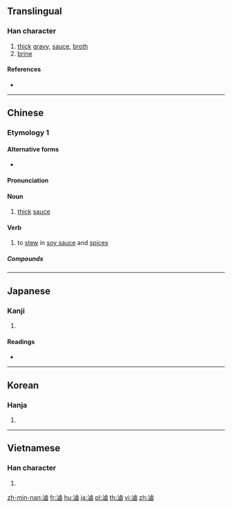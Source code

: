 {{character info/new}}
{{also|卤|鹵}}
==Translingual==

===Han character===
{{Han char|rn=85|rad=水|as=11|sn=14|four=31160|canj=EYWI|ids=⿰氵鹵}}

# [[thick]] [[gravy]], [[sauce]], [[broth]]
# [[brine]]

====References====
* {{Han ref|kx=0644.070|dkj=18088|dj=1051.190|hdz=31721.020|uh=6EF7|ud=28407|bh=BAB1|bd=47793}}

----

==Chinese==
{{zh-forms|s=卤|t2=鹵}}

===Etymology 1===

====Alternative forms====
*{{zh-l|魯}}

====Pronunciation====
{{zh-pron
|m=lǔ
|c=lou5
|h=pfs=lû
|mn=ló͘/qz:lǒ͘/xm,zz:lō͘
|mn_note=ló͘ - literary; lǒ͘/lō͘ - vernacular
|mc=y
|oc=y
|cat=v,n
}}

====Noun====
{{zh-noun}}

# [[thick]] [[sauce]]

====Verb====
{{zh-verb}}

# to [[stew]] in [[soy sauce]] and [[spices]]

=====Compounds=====
{{zh-der|滷水|滷蛋|滷味|滷蝦|滷蝦油|滷肉|大滷麵|潟滷|滷湖|滷煮|滷汁|滷菜|滷梅水|鹽滷|茶滷}}

----

==Japanese==

===Kanji===
{{ja-kanji|grade=|rs=水11}}

# {{defn|lang=ja|sort=水11}}

====Readings====
* {{ja-readings|on=[[ろ]] (ro)|kun=[[しおち]] (shiochi), [[しおつき]] (shiotsuki)}}

----

==Korean==

===Hanja===
{{ko-hanja|hangeul=[[로]]>[[노]]|eumhun=|rv=ro>no|mr=ro>no|y=lo>no}}

# {{defn|lang=ko|sort=水11}}

----

==Vietnamese==

===Han character===
{{vi-hantu|[[lỗ]]|rs=水11}}

# {{defn|lang=vi|sort=水11}}

[[zh-min-nan:滷]]
[[fr:滷]]
[[hu:滷]]
[[ja:滷]]
[[pl:滷]]
[[th:滷]]
[[vi:滷]]
[[zh:滷]]
